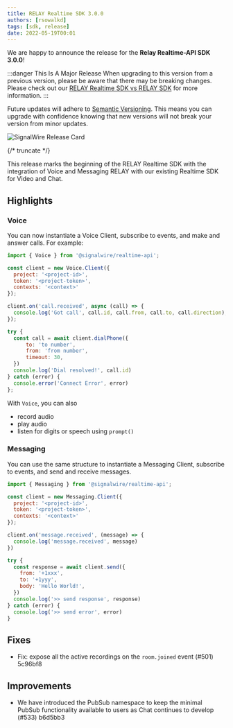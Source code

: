 ---
title: RELAY Realtime SDK 3.0.0
authors: [rsowalkd]
tags: [sdk, release]
date: 2022-05-19T00:01
---

We are happy to announce the release for the **Relay Realtime-API SDK 3.0.0**!

:::danger This Is A Major Release
When upgrading to this version from a previous version, please be aware that there may be breaking changes.
Please check out our [RELAY Realtime SDK vs RELAY SDK](/sdks/overview/relay-realtime-sdk-vs-relay-sdk) for more information.
:::

Future updates will adhere to [Semantic Versioning](https://semver.org/).
This means you can upgrade with confidence knowing that new versions will not break your version from minor updates.


![SignalWire Release Card](./_img/img.png)


{/* truncate */}

This release marks the beginning of the RELAY Realtime SDK with the integration of Voice and Messaging RELAY with our existing Realtime SDK for Video and Chat.

## Highlights

### Voice
You can now instantiate a Voice Client, subscribe to events, and make and answer calls. For example:

```js
import { Voice } from '@signalwire/realtime-api';

const client = new Voice.Client({
  project: '<project-id>',
  token: '<project-token>',
  contexts: '<context>'
});

client.on('call.received', async (call) => {
  console.log('Got call', call.id, call.from, call.to, call.direction);
});

try {
  const call = await client.dialPhone({
      to: 'to number',
      from: 'from number',
      timeout: 30,
  })
  console.log('Dial resolved!', call.id)
} catch (error) {
  console.error('Connect Error', error)
};
```
With `Voice`, you can also
- record audio
- play audio
-  listen for digits or speech using `prompt()`

### Messaging
You can use the same structure to instantiate a Messaging Client, subscribe to events, and send and receive messages.

```js
import { Messaging } from '@signalwire/realtime-api';

const client = new Messaging.Client({
  project: '<project-id>',
  token: '<project-token>',
  contexts: '<context>'
});

client.on('message.received', (message) => {
  console.log('message.received', message)
})

try {
  const response = await client.send({
    from: '+1xxx',
    to: '+1yyy',
    body: 'Hello World!',
  })
  console.log('>> send response', response)
} catch (error) {
  console.log('>> send error', error)
}

```

## Fixes

 - Fix: expose all the active recordings on the `room.joined` event (#501) 5c96bf8

## Improvements
- We have introduced the PubSub namespace to keep the minimal PubSub functionality available to users as Chat continues to develop (#533) b6d5bb3